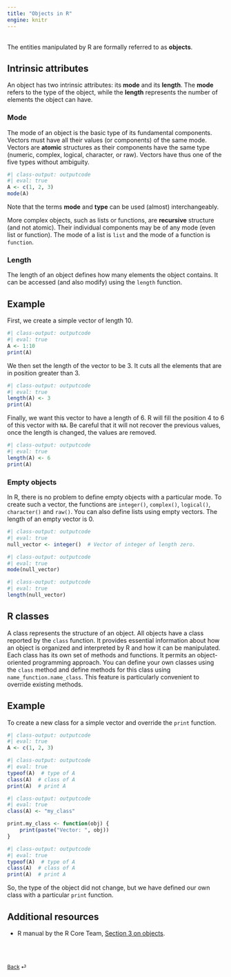 ```yaml
---
title: "Objects in R"
engine: knitr
---
```


<br>
The entities manipulated by R are formally referred to as **objects**.

## Intrinsic attributes

An object has two intrinsic attributes: its **mode** and its **length**. The **mode** refers to the type of the object, while the **length** represents the number of elements the object can have.

### Mode

The mode of an object is the basic type of its fundamental components. Vectors must have all their values (or components) of the same mode. Vectors are **atomic** structures as their components have the same type (numeric, complex, logical, character, or raw). Vectors have thus one of the five types without ambiguity.

```r
#| class-output: outputcode
#| eval: true
A <- c(1, 2, 3)
mode(A)
```

::: {.callout-note appearance="simple"}
Note that the terms **mode** and **type** can be used (almost) interchangeably.
:::

More complex objects, such as lists or functions, are **recursive** structure (and not atomic). Their individual components may be of any mode (even list or function). The mode of a list is `list` and the mode of a function is `function`.

### Length

The length of an object defines how many elements the object contains. It can be accessed (and also modify) using the `length` function.

::: {.callout-note appearance="simple"}

## Example

First, we create a simple vector of length $10$. 

```r
#| class-output: outputcode
#| eval: true
A <- 1:10
print(A)
```

We then set the length of the vector to be $3$. It cuts all the elements that are in position greater than $3$.
```r
#| class-output: outputcode
#| eval: true
length(A) <- 3
print(A)
```

Finally, we want this vector to have a length of $6$. R will fill the position $4$ to $6$ of this vector with `NA`. Be careful that it will not recover the previous values, once the length is changed, the values are removed.
```r
#| class-output: outputcode
#| eval: true
length(A) <- 6
print(A)
```

:::

### Empty objects

In R, there is no problem to define empty objects with a particular mode. To create such a vector, the functions are `integer()`, `complex()`, `logical()`, `character()` and `raw()`. You can also define lists using empty vectors. The length of an empty vector is $0$.

```r
#| class-output: outputcode
#| eval: true
null_vector <- integer()  # Vector of integer of length zero.
```

```r
#| class-output: outputcode
#| eval: true
mode(null_vector)
```

```r
#| class-output: outputcode
#| eval: true
length(null_vector)
```



## R classes

A class represents the structure of an object. All objects have a class reported by the `class` function. It provides essential information about how an object is organized and interpreted by R and how it can be manipulated. Each class has its own set of methods and functions. It permits an object-oriented programming approach. You can define your own classes using the `class` method and define methods for this class using `name_function.name_class`. This feature is particularly convenient to override existing methods.

::: {.callout-note appearance="simple"}

## Example

To create a new class for a simple vector and override the `print` function.

```r
#| class-output: outputcode
#| eval: true
A <- c(1, 2, 3)
```

```r
#| class-output: outputcode
#| eval: true
typeof(A)  # type of A
class(A)  # class of A
print(A)  # print A
```

```r
#| class-output: outputcode
#| eval: true
class(A) <- "my_class"

print.my_class <- function(obj) {
    print(paste("Vector: ", obj))
}
```

```r
#| class-output: outputcode
#| eval: true
typeof(A)  # type of A
class(A)  # class of A
print(A)  # print A
```

So, the type of the object did not change, but we have defined our own class with a particular `print` function.

:::

## Additional resources

- R manual by the R Core Team, [Section 3 on objects](https://cran.r-project.org/doc/manuals/r-release/R-intro.html#Objects).


<br><br>

::: {style="font-size: 0.875em;"}
[Back](/weeks/week-1.qmd) ⏎
:::